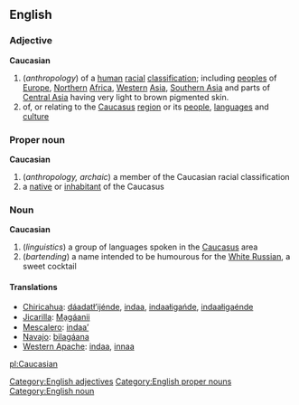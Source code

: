 ==English==
===Adjective===
{{wikipediaAlt|Caucasian race}}
[[Category:English adjectives]]
'''Caucasian'''
#(''anthropology'') of a [[human]] [[racial]] [[classification]]; including [[people]]s of [[Europe]], [[Northern]] [[Africa]], [[Western]] [[Asia]], [[Southern Asia]] and parts of [[Central Asia]] having very light to brown pigmented skin.
#of, or relating to the [[Caucasus]] [[region]] or its [[people]], [[language]]s and [[culture]]
===Proper noun===
[[Category:English proper nouns]]
'''Caucasian'''
#(''anthropology, archaic'') a member of the Caucasian racial classification
#a [[native]] or [[inhabitant]] of the Caucasus

===Noun===
[[Category:English noun]]
'''Caucasian'''
#(''linguistics'') a group of languages spoken in the [[Caucasus]] area
#(''bartending'') a name intended to be humourous for the [[White Russian]], a sweet cocktail


====Translations====
* [[w:Chiricahua language|Chiricahua]]: [[dáadatł’ijénde]], [[indaa]], [[indaałigańde]], [[indaałigaénde]]
* [[w:Jicarilla Apache|Jicarilla]]: [[Ma̠gáanii]]
* [[w:Mescalero|Mescalero]]: [[indaa’]]
* [[w:Navajo language|Navajo]]: [[bilagáana]]
* [[w:Western Apache|Western Apache]]: [[indaa]], [[innaa]]

[[pl:Caucasian]]